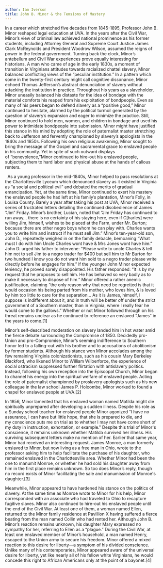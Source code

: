 ```yaml
---
author: Ian Iverson
title: John B. Minor & the Tensions of Mastery
---
```

In a career which stretched five decades from 1845-1895, Professor John B. Minor reshaped legal education at UVA. In the years after the Civil War, Minor’s view of criminal law achieved national prominence as his former students, including Attorney General and Supreme Court Justice James Clark McReynolds and President Woodrow Wilson, assumed the reigns of power in the federal government. Turning back the clock, Minor’s antebellum and Civil War experiences prove equally interesting for historians. A man who came of age in the early 1830s, a moment of transition in Virginians attitudes towards racialized chattel slavery, Minor balanced conflicting views of the “peculiar institution.” In a pattern which some in the twenty-first century might call cognitive dissonance, Minor echoed Thomas Jefferson’s abstract denunciation of slavery without attacking the institution in practice. Throughout his years as a slaveholder, Minor uneasily balanced his distaste for the idea of bondage with the material comforts his reaped from his exploitation of bondpeople. Even as many of his peers began to defend slavery as a “positive good,” Minor continued to hesitate, alarmed by the political turmoil generated by the question of slavery’s expansion and eager to minimize the practice. Still, Minor continued to hold men, women, and children in bondage and used his power to intimidate bondpeople into submission. Minor might have justified this stance in his mind by adopting the role of paternalist master stretching back to Jefferson and fervently championed by slavery’s apologists in the 1840s and 1850s. Following his own religious awakening, Minor sought to bring the message of the Gospel and sacramental grace to enslaved people in his community. Yet in spite of such outward displays of “benevolence,”Minor continued to hire-out his enslaved people, subjecting them to hard labor and physical abuse at the hands of callous renters.

  As a young professor in the mid-1840s, Minor helped to pass resolutions at the Charlottesville Lyceum which denounced slavery as it existed in Virginia as “a social and political evil” and debated the merits of gradual emancipation. Yet, at the same time, Minor continued to exert his mastery the enslaved people he had left at his family’s plantation, Minor’s Folly, in Louisa County. Barely a year after taking his post at UVA, Minor received a series of frustrated letters detailing the continued disobedience of James “Jim” Friday. Minor’s brother, Lucian, noted that “Jim Friday has continued to run away… there is no certainty of his staying here, even if C\[harles\] were willing Jim, himself, wishes to be placed at the Farm, under Mr. Burton; because there are other negro boys whom he can play with. Charles wants you to write him and instruct if he must sell Jim.” Minor’s ten-year-old son, John D., repeatedly weighed in on the family debacle, bemoaning “What must I do with him Uncle Charles wont have & Mrs Jones wont have him.” John D. urged his father to intervene: “Please write to uncle Charles & tell him not to sell Jim to a negro trader for $400 but sell him to Mr Burton for two hundred I know you do not want him sold to a negro trader please write directly before he engages for him.” If the younger John Minor expected leniency, he proved sorely disappointed. His father responded: “It is by my request that he proposes to sell him. He has behaved so very badly as to make it necessary to dispose of him.” Minor offered a rather anemic justification, claiming “the only reason why that need be regretted is that it would occasion his being parted from his mother, who loves him, & is loved by him too little to care for the separation… As it is James, himself, I suppose is indifferent about it, and in truth will be better off under the strict government of a Southern master, than in Virginia, where I really fear he would come to the gallows.” Whether or not Minor followed through on his threat remains unclear as he continued to reference an enslaved “James” in the years to come.\[1\]

Minor’s self-described moderation on slavery landed him in hot water amid the fierce debate surrounding the Compromise of 1850. Decidedly pro-Union and pro-Compromise, Minor’s seeming indifference to Southern honor led to a falling-out with his brother and to accusations of abolitionism by former students. Although his stance won Minor accolades among the few remaining Virginia colonizationists, such as his cousin Mary Berkeley Blackford, who likened Minor to William Wilberforce, the experience of social ostracism suppressed further flirtation with antislavery politics. Instead, following his own reception into the Episcopal Church, Minor began to channel his energy into the spiritual welfare of enslaved people. Acting the role of paternalist championed by proslavery apologists such as his new colleague in the law school James P. Holcombe, Minor worked to found a chapel for enslaved people at UVA.\[2\]

In 1856, Minor lamented that his enslaved woman named Matilda might die spiritually unprepared after developing a sudden illness. Despite his role as a Sunday school teacher for enslaved people Minor agonized "I have no assurance, I can have but little hope, that she is prepared to die, and my conscience puts me on trial as to whether I may not have come short of my duty in instruction, exhortation, or example." Despite this trial of Minor's conscience, it remains unknown whether Matilda survived her illness. His surviving subsequent letters make no mention of her. Earlier that same year, Minor had received an interesting request. James Monroe, a man formerly enslaved to Minor, but now living as a free man in Ohio, wrote to the professor asking him to help facilitate the purchase of his daughter, who remained enslaved in the Charlottesville area. Whether Minor had been the one to manumit Monroe, or whether he had sold his daughter away from him in the first place remains unknown. So too does Minor’s reply, though no record exists of Minor facilitating the sale and manumission of Monroe's daughter.\[3\]

Meanwhile, Minor appeared to have hardened his stance on the politics of slavery. At the same time as Monroe wrote to Minor for his help, Minor corresponded with an associate who had traveled to Ohio to recapture fugitive slaves. Minor also continued to hire-out his enslaved people until the end of the Civil War. At least one of them, a woman named Ellen, returned to the Minor family residence at Pavillion X having suffered a fierce beating from the man named Collin who had rented her. Although John B. Minor’s reaction remains unknown, his daughter Mary expressed no sympathy for her, referring to Ellen as a “plague.” During the Civil War, at least one enslaved member of Minor’s household, a man named Henry, escaped to the Union army to secure his freedom. Minor offered a mixed reaction to this desire for liberty—a symptom of his divided conscience. Unlike many of his contemporaries, Minor appeared aware of the universal desire for liberty, yet like nearly all of his fellow white Virginians, he would concede this right to African Americans only at the point of a bayonet.\[4\]